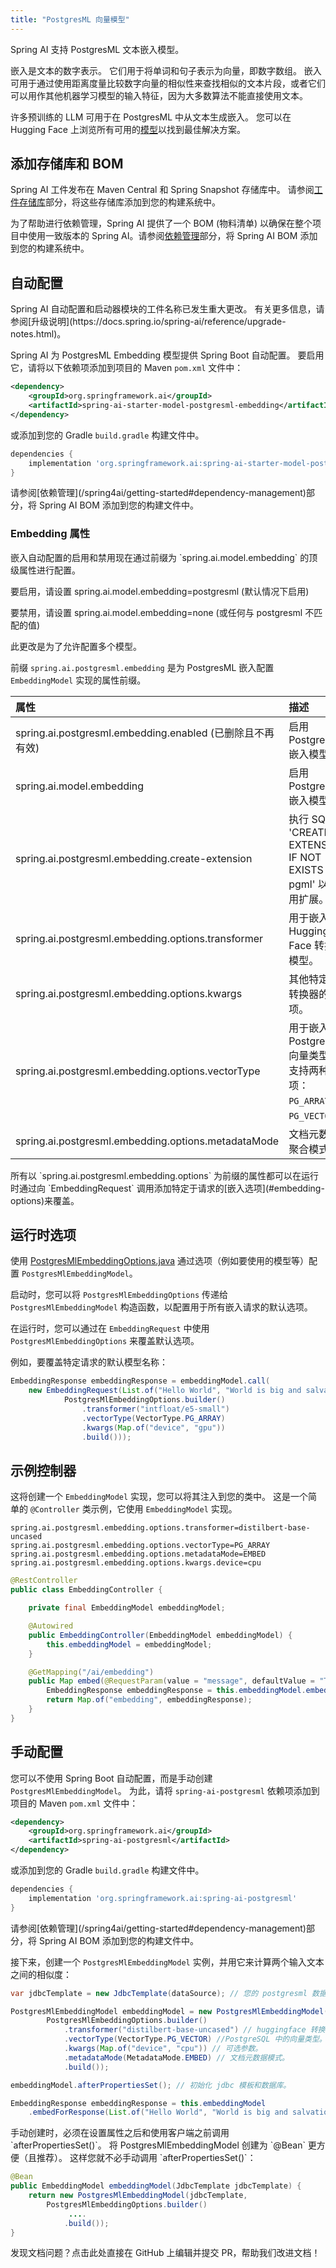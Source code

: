 ```yaml
---
title: "PostgresML 向量模型"
---
```


Spring AI 支持 PostgresML 文本嵌入模型。

嵌入是文本的数字表示。
它们用于将单词和句子表示为向量，即数字数组。
嵌入可用于通过使用距离度量比较数字向量的相似性来查找相似的文本片段，或者它们可以用作其他机器学习模型的输入特征，因为大多数算法不能直接使用文本。

许多预训练的 LLM 可用于在 PostgresML 中从文本生成嵌入。
您可以在 Hugging Face 上浏览所有可用的[模型](https://huggingface.co/models?library=sentence-transformers)以找到最佳解决方案。

## 添加存储库和 BOM

Spring AI 工件发布在 Maven Central 和 Spring Snapshot 存储库中。
请参阅[工件存储库](/spring4ai/getting-started#artifact-repositories)部分，将这些存储库添加到您的构建系统中。

为了帮助进行依赖管理，Spring AI 提供了一个 BOM (物料清单) 以确保在整个项目中使用一致版本的 Spring AI。请参阅[依赖管理](/spring4ai/getting-started#dependency-management)部分，将 Spring AI BOM 添加到您的构建系统中。

## 自动配置

<Note>
Spring AI 自动配置和启动器模块的工件名称已发生重大更改。
有关更多信息，请参阅[升级说明](https://docs.spring.io/spring-ai/reference/upgrade-notes.html)。
</Note>

Spring AI 为 PostgresML Embedding 模型提供 Spring Boot 自动配置。
要启用它，请将以下依赖项添加到项目的 Maven `pom.xml` 文件中：

```xml
<dependency>
    <groupId>org.springframework.ai</groupId>
    <artifactId>spring-ai-starter-model-postgresml-embedding</artifactId>
</dependency>
```

或添加到您的 Gradle `build.gradle` 构建文件中。

```groovy
dependencies {
    implementation 'org.springframework.ai:spring-ai-starter-model-postgresml-embedding'
}
```

<Tip>
请参阅[依赖管理](/spring4ai/getting-started#dependency-management)部分，将 Spring AI BOM 添加到您的构建文件中。
</Tip>

### Embedding 属性

<Note>
嵌入自动配置的启用和禁用现在通过前缀为 `spring.ai.model.embedding` 的顶级属性进行配置。

要启用，请设置 spring.ai.model.embedding=postgresml (默认情况下启用)

要禁用，请设置 spring.ai.model.embedding=none (或任何与 postgresml 不匹配的值)

此更改是为了允许配置多个模型。
</Note>

前缀 `spring.ai.postgresml.embedding` 是为 PostgresML 嵌入配置 `EmbeddingModel` 实现的属性前缀。

| 属性                                                                 | 描述                                                                                             | 默认值                    |
| :------------------------------------------------------------------- | :----------------------------------------------------------------------------------------------- | :------------------------ |
| spring.ai.postgresml.embedding.enabled (已删除且不再有效)              | 启用 PostgresML 嵌入模型。                                                                         | true                      |
| spring.ai.model.embedding                                            | 启用 PostgresML 嵌入模型。                                                                         | postgresml                |
| spring.ai.postgresml.embedding.create-extension                      | 执行 SQL 'CREATE EXTENSION IF NOT EXISTS pgml' 以启用扩展。                                         | false                     |
| spring.ai.postgresml.embedding.options.transformer                   | 用于嵌入的 Hugging Face 转换器模型。                                                                  | distilbert-base-uncased   |
| spring.ai.postgresml.embedding.options.kwargs                        | 其他特定于转换器的选项。                                                                                 | 空映射                     |
| spring.ai.postgresml.embedding.options.vectorType                    | 用于嵌入的 PostgresML 向量类型。支持两种选项：`PG_ARRAY` 和 `PG_VECTOR`。                                  | PG_ARRAY                  |
| spring.ai.postgresml.embedding.options.metadataMode                  | 文档元数据聚合模式。                                                                                 | EMBED                     |

<Tip>
所有以 `spring.ai.postgresml.embedding.options` 为前缀的属性都可以在运行时通过向 `EmbeddingRequest` 调用添加特定于请求的[嵌入选项](#embedding-options)来覆盖。
</Tip>

## 运行时选项

使用 [PostgresMlEmbeddingOptions.java](https://github.com/spring-projects/spring-ai/blob/main/models/spring-ai-openai/src/main/java/org/springframework/ai/postgresml/PostgresMlEmbeddingOptions.java) 通过选项（例如要使用的模型等）配置 `PostgresMlEmbeddingModel`。

启动时，您可以将 `PostgresMlEmbeddingOptions` 传递给 `PostgresMlEmbeddingModel` 构造函数，以配置用于所有嵌入请求的默认选项。

在运行时，您可以通过在 `EmbeddingRequest` 中使用 `PostgresMlEmbeddingOptions` 来覆盖默认选项。

例如，要覆盖特定请求的默认模型名称：

```java
EmbeddingResponse embeddingResponse = embeddingModel.call(
    new EmbeddingRequest(List.of("Hello World", "World is big and salvation is near"),
            PostgresMlEmbeddingOptions.builder()
                .transformer("intfloat/e5-small")
                .vectorType(VectorType.PG_ARRAY)
                .kwargs(Map.of("device", "gpu"))
                .build()));
```

## 示例控制器

这将创建一个 `EmbeddingModel` 实现，您可以将其注入到您的类中。
这是一个简单的 `@Controller` 类示例，它使用 `EmbeddingModel` 实现。

```properties
spring.ai.postgresml.embedding.options.transformer=distilbert-base-uncased
spring.ai.postgresml.embedding.options.vectorType=PG_ARRAY
spring.ai.postgresml.embedding.options.metadataMode=EMBED
spring.ai.postgresml.embedding.options.kwargs.device=cpu
```

```java
@RestController
public class EmbeddingController {

    private final EmbeddingModel embeddingModel;

    @Autowired
    public EmbeddingController(EmbeddingModel embeddingModel) {
        this.embeddingModel = embeddingModel;
    }

    @GetMapping("/ai/embedding")
    public Map embed(@RequestParam(value = "message", defaultValue = "Tell me a joke") String message) {
        EmbeddingResponse embeddingResponse = this.embeddingModel.embedForResponse(List.of(message));
        return Map.of("embedding", embeddingResponse);
    }
}
```

## 手动配置

您可以不使用 Spring Boot 自动配置，而是手动创建 `PostgresMlEmbeddingModel`。
为此，请将 `spring-ai-postgresml` 依赖项添加到项目的 Maven `pom.xml` 文件中：

```xml
<dependency>
    <groupId>org.springframework.ai</groupId>
    <artifactId>spring-ai-postgresml</artifactId>
</dependency>
```

或添加到您的 Gradle `build.gradle` 构建文件中。

```groovy
dependencies {
    implementation 'org.springframework.ai:spring-ai-postgresml'
}
```

<Tip>
请参阅[依赖管理](/spring4ai/getting-started#dependency-management)部分，将 Spring AI BOM 添加到您的构建文件中。
</Tip>

接下来，创建一个 `PostgresMlEmbeddingModel` 实例，并用它来计算两个输入文本之间的相似度：

```java
var jdbcTemplate = new JdbcTemplate(dataSource); // 您的 postgresml 数据源

PostgresMlEmbeddingModel embeddingModel = new PostgresMlEmbeddingModel(this.jdbcTemplate,
        PostgresMlEmbeddingOptions.builder()
            .transformer("distilbert-base-uncased") // huggingface 转换器模型名称。
            .vectorType(VectorType.PG_VECTOR) //PostgreSQL 中的向量类型。
            .kwargs(Map.of("device", "cpu")) // 可选参数。
            .metadataMode(MetadataMode.EMBED) // 文档元数据模式。
            .build());

embeddingModel.afterPropertiesSet(); // 初始化 jdbc 模板和数据库。

EmbeddingResponse embeddingResponse = this.embeddingModel
    .embedForResponse(List.of("Hello World", "World is big and salvation is near"));
```

<Note>
手动创建时，必须在设置属性之后和使用客户端之前调用 `afterPropertiesSet()`。
将 PostgresMlEmbeddingModel 创建为 `@Bean` 更方便（且推荐）。
这样您就不必手动调用 `afterPropertiesSet()`：

```java
@Bean
public EmbeddingModel embeddingModel(JdbcTemplate jdbcTemplate) {
    return new PostgresMlEmbeddingModel(jdbcTemplate,
        PostgresMlEmbeddingOptions.builder()
             ....
            .build());
}
```
</Note> 

<Card title="文档有误？请协助编辑" icon="pencil" href="https://github.com/javaai-pig4cloud-com/javaai-docs/edit/main/spring-ai/api/embeddings/postgresml-embeddings.mdx">
  发现文档问题？点击此处直接在 GitHub 上编辑并提交 PR，帮助我们改进文档！
</Card>
